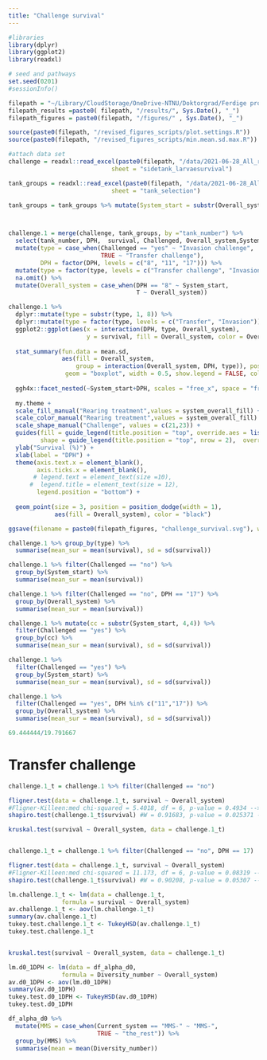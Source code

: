 ```yaml
---
title: "Challenge survival"
---
```


```r
#libraries
library(dplyr)
library(ggplot2)
library(readxl)
```

```r
# seed and pathways
set.seed(0201)
#sessionInfo()

filepath = "~/Library/CloudStorage/OneDrive-NTNU/Doktorgrad/Ferdige prosjekter/Project 3 MMS_FTS_r_K_experiment/MMS-FTS Overview results and manuscript plan/R_Analysis_MMS-FTS"
filepath_results =paste0( filepath, "/results/", Sys.Date(), "_")
filepath_figures = paste0(filepath, "/figures/" , Sys.Date(), "_")

source(paste0(filepath, "/revised_figures_scripts/plot.settings.R"))
source(paste0(filepath, "/revised_figures_scripts/min.mean.sd.max.R"))
```

```r
#attach data set
challenge = readxl::read_excel(paste0(filepath, "/data/2021-06-28_All_results.xlsx"), 
                             sheet = "sidetank_larvaesurvival")

tank_groups = readxl::read_excel(paste0(filepath, "/data/2021-06-28_All_results.xlsx"), 
                             sheet = "tank_selection")

tank_groups = tank_groups %>% mutate(System_start = substr(Overall_system, start = 1, stop = 4) ) 



challenge.1 = merge(challenge, tank_groups, by ="tank_number") %>% 
  select(tank_number, DPH,  survival, Challenged, Overall_system,System_start  ) %>% 
  mutate(type = case_when(Challenged == "yes" ~ "Invasion challenge", 
                          TRUE ~ "Transfer challenge"), 
         DPH = factor(DPH, levels = c("8", "11", "17"))) %>%
  mutate(type = factor(type, levels = c("Transfer challenge", "Invasion challenge"))) %>%
  na.omit() %>%
  mutate(Overall_system = case_when(DPH == "8" ~ System_start, 
                                    T ~ Overall_system))
```

```r
challenge.1 %>%
  dplyr::mutate(type = substr(type, 1, 8)) %>% 
  dplyr::mutate(type = factor(type, levels = c("Transfer", "Invasion"))) %>% 
  ggplot2::ggplot(aes(x = interaction(DPH, type, Overall_system),
                      y = survival, fill = Overall_system, color = Overall_system, shape = type)) + 
  
  stat_summary(fun.data = mean.sd,
               aes(fill = Overall_system, 
                   group = interaction(Overall_system, DPH, type)), position = position_dodge(width = 1),
                geom = "boxplot", width = 0.5, show.legend = FALSE, color = "black", alpha = 0.3) +
  
  ggh4x::facet_nested(~System_start+DPH, scales = "free_x", space = "free_x") + 
  
  my.theme + 
  scale_fill_manual("Rearing treatment",values = system_overall_fill) + 
  scale_color_manual("Rearing treatment",values = system_overall_fill) + 
  scale_shape_manual("Challenge", values = c(21,23)) + 
  guides(fill = guide_legend(title.position = "top", override.aes = list(shape = 21, size = 3)), 
         shape = guide_legend(title.position = "top", nrow = 2),  override.aes = list(size = 3)) + 
  ylab("Survival (%)") + 
  xlab(label = "DPH") + 
  theme(axis.text.x = element_blank(), 
        axis.ticks.x = element_blank(), 
       # legend.text = element_text(size =10), 
      #  legend.title = element_text(size = 12), 
        legend.position = "bottom") + 
  
  geom_point(size = 3, position = position_dodge(width = 1),
             aes(fill = Overall_system), color = "black") 

```
```r
ggsave(filename = paste0(filepath_figures, "challenge_survival.svg"), width = 180, height = 90, units = "mm")
```


```r
challenge.1 %>% group_by(type) %>%
  summarise(mean_sur = mean(survival), sd = sd(survival))

challenge.1 %>% filter(Challenged == "no") %>% 
  group_by(System_start) %>%
  summarise(mean_sur = mean(survival))

challenge.1 %>% filter(Challenged == "no", DPH == "17") %>% 
  group_by(Overall_system) %>%
  summarise(mean_sur = mean(survival))

challenge.1 %>% mutate(cc = substr(System_start, 4,4)) %>%
  filter(Challenged == "yes") %>% 
  group_by(cc) %>% 
  summarise(mean_sur = mean(survival), sd = sd(survival))

challenge.1 %>% 
  filter(Challenged == "yes") %>% 
  group_by(System_start) %>% 
  summarise(mean_sur = mean(survival), sd = sd(survival))

challenge.1 %>%
  filter(Challenged == "yes", DPH %in% c("11","17")) %>% 
  group_by(Overall_system) %>% 
  summarise(mean_sur = mean(survival), sd = sd(survival))

69.444444/19.791667
```

# Transfer challenge
```r
challenge.1_t = challenge.1 %>% filter(Challenged == "no")

fligner.test(data = challenge.1_t, survival ~ Overall_system) 
#Fligner-Killeen:med chi-squared = 5.4018, df = 6, p-value = 0.4934 --> data is homogeneous
shapiro.test(challenge.1_t$survival) #W = 0.91683, p-value = 0.025371 --> data is not normal dist

kruskal.test(survival ~ Overall_system, data = challenge.1_t)


challenge.1_t = challenge.1 %>% filter(Challenged == "no", DPH == 17)

fligner.test(data = challenge.1_t, survival ~ Overall_system) 
#Fligner-Killeen:med chi-squared = 11.173, df = 6, p-value = 0.08319 --> data is homogeneous
shapiro.test(challenge.1_t$survival) #W = 0.90208, p-value = 0.05307 --> data is not normal dist

lm.challenge.1_t <- lm(data = challenge.1_t, 
               formula = survival ~ Overall_system) 
av.challenge.1_t <- aov(lm.challenge.1_t)
summary(av.challenge.1_t)
tukey.test.challenge.1_t <- TukeyHSD(av.challenge.1_t)
tukey.test.challenge.1_t


kruskal.test(survival ~ Overall_system, data = challenge.1_t)
```


```r
lm.d0_1DPH <- lm(data = df_alpha_d0, 
               formula = Diversity_number ~ Overall_system) 
av.d0_1DPH <- aov(lm.d0_1DPH)
summary(av.d0_1DPH)
tukey.test.d0_1DPH <- TukeyHSD(av.d0_1DPH)
tukey.test.d0_1DPH

df_alpha_d0 %>% 
  mutate(MMS = case_when(Current_system == "MMS-" ~ "MMS-", 
                         TRUE ~ "the_rest")) %>% 
  group_by(MMS) %>% 
  summarise(mean = mean(Diversity_number)) 

```

